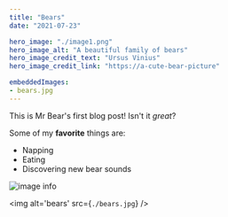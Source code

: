 ```yaml
---
title: "Bears"
date: "2021-07-23"

hero_image: "./image1.png"
hero_image_alt: "A beautiful family of bears"
hero_image_credit_text: "Ursus Vinius"
hero_image_credit_link: "https://a-cute-bear-picture"

embeddedImages:
- bears.jpg
---
```


This is Mr Bear's first blog post! Isn't it *great*?

Some of my **favorite** things are:

* Napping
* Eating
* Discovering new bear sounds


![image info](./bears.jpg)

<img alt='bears' src={`./bears.jpg`} />
